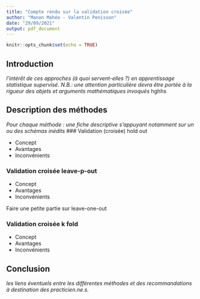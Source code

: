 ```yaml
---
title: "Compte rendu sur la validation croisée"
author: "Manon Mahéo - Valentin Penisson"
date: "29/09/2021"
output: pdf_document
---
```


```r
knitr::opts_chunk$set(echo = TRUE)
```

## Introduction 

*l'intérêt de ces approches (à quoi servent-elles ?) en apprentissage statistique supervisé. N.B.: une attention particulière devra être portée à la rigueur des objets et arguments mathématiques invoqués*
hghhs

## Description des méthodes 

*Pour chaque méthode : une fiche descriptive s'appuyant notamment sur un ou des schémas inédits* 
### Validation (croisée) hold out

- Concept
- Avantages
- Inconvénients


### Validation croisée leave-p-out

- Concept
- Avantages
- Inconvénients

Faire une petite partie sur leave-one-out

### Validation croisée k fold

- Concept
- Avantages
- Inconvénients

## Conclusion
*les liens éventuels entre les différentes méthodes et des recommandations à destination des practicien.ne.s.*



